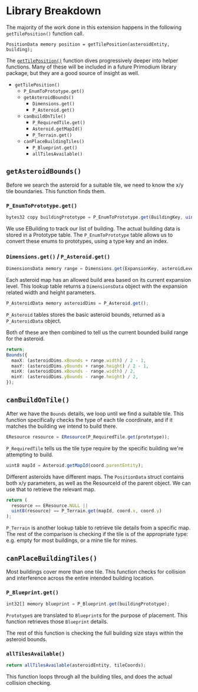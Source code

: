 # Library Breakdown

The majority of the work done in this extension happens in the following
`getTilePosition()` function call.

```solidity copy filename="examples/WriteDemo/packages/contracts/src/systems/WriteDemoSystem.sol:102"
PositionData memory position = getTilePosition(asteroidEntity, building);
```

The
[`getTilePosition()`](https://github.com/primodiumxyz/developer/tree/main/examples/WriteDemo/packages/contracts/src/systems/WriteDemoSystem.sol#L102-L130)
function dives progressively deeper into helper functions. Many of these will be
included in a future Primodium library package, but they are a good source of
insight as well.

- `getTilePosition()`
  - `P_EnumToPrototype.get()`
  - `getAsteroidBounds()`
    - `Dimensions.get()`
    - `P_Asteroid.get()`
  - `canBuildOnTile()`
    - `P_RequiredTile.get()`
    - `Asteroid.getMapId()`
    - `P_Terrain.get()`
  - `canPlaceBuildingTiles()`
    - `P_Blueprint.get()`
    - `allTilesAvailable()`

## `getAsteroidBounds()`

Before we search the asteroid for a suitable tile, we need to know the x/y tile
boundaries. This function finds them.

### `P_EnumToPrototype.get()`

```ts copy filename="WriteDemoSystem.sol:108"
bytes32 copy buildingPrototype = P_EnumToPrototype.get(BuildingKey, uint8(buildingType));
```

We use EBuilding to track our list of building. The actual building data is
stored in a Prototype table. The `P_EnumToPrototype` table allows us to convert
these enums to prototypes, using a type key and an index.

### `Dimensions.get()` / `P_Asteroid.get()`

```ts copy filename="WriteDemoSystem.sol:142"
DimensionsData memory range = Dimensions.get(ExpansionKey, asteroidLevel);
```

Each asteroid map has an allowed build area based on its current expansion
level. This lookup table returns a `DimensionsData` object with the expansion
related width and height parameters.

```ts copy filename="WriteDemoSystem.sol:145"
P_AsteroidData memory asteroidDims = P_Asteroid.get();
```

`P_Asteroid` tables stores the basic asteroid bounds, returned as a
`P_AsteroidData` object.

Both of these are then combined to tell us the current bounded build range for
the asteroid.

```ts copy filename="WriteDemoSystem.sol:148"
return;
Bounds({
  maxX: (asteroidDims.xBounds + range.width) / 2 - 1,
  maxY: (asteroidDims.yBounds + range.height) / 2 - 1,
  minX: (asteroidDims.xBounds - range.width) / 2,
  minY: (asteroidDims.yBounds - range.height) / 2,
});
```

## `canBuildOnTile()`

After we have the `Bounds` details, we loop until we find a suitable tile. This
function specifically checks the type of each tile coordinate, and if it matches
the building we intend to build there.

```ts copy filename="WriteDemoSystem.sol:163"
EResource resource = EResource(P_RequiredTile.get(prototype));
```

`P_RequiredTile` tells us the tile type require by the specific building we're
attempting to build.

```ts copy filename="WriteDemoSystem.sol:166"
uint8 mapId = Asteroid.getMapId(coord.parentEntity);
```

Different asteroids have different maps. The `PositionData` struct contains both
x/y parameters, as well as the ResourceId of the parent object. We can use that
to retrieve the relevant map.

```ts copy filename="WriteDemoSystem.sol:169"
return (
  resource == EResource.NULL ||
  uint8(resource) == P_Terrain.get(mapId, coord.x, coord.y)
);
```

`P_Terrain` is another lookup table to retrieve tile details from a specific
map. The rest of the comparison is checking if the tile is of the appropriate
type: e.g. empty for most buildings, or a mine tile for mines.

## `canPlaceBuildingTiles()`

Most buildings cover more than one tile. This function checks for collision and
interference across the entire intended building location.

### `P_Blueprint.get()`

```ts copy filename="WriteDemoSystem.sol:179"
int32[] memory blueprint = P_Blueprint.get(buildingPrototype);
```

`Prototype`s are translated to `Blueprint`s for the purpose of placement. This
function retrieves those `Blueprint` details.

The rest of this function is checking the full building size stays within the
asteroid bounds.

### `allTilesAvailable()`

```ts copy filename="WriteDemoSystem.sol:194"
return allTilesAvailable(asteroidEntity, tileCoords);
```

This function loops through all the building tiles, and does the actual
collision checking.
